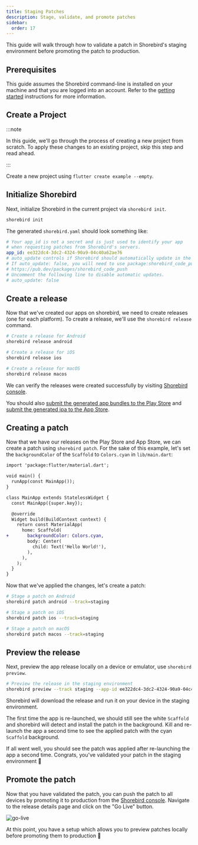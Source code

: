 ```yaml
---
title: Staging Patches
description: Stage, validate, and promote patches
sidebar:
  order: 17
---
```


This guide will walk through how to validate a patch in Shorebird's staging
environment before promoting the patch to production.

## Prerequisites

This guide assumes the Shorebird command-line is installed on your machine and
that you are logged into an account. Refer to the [getting started](/)
instructions for more information.

## Create a Project

:::note

In this guide, we'll go through the process of creating a new project from
scratch. To apply these changes to an existing project, skip this step and read
ahead.

:::

Create a new project using `flutter create example --empty`.

## Initialize Shorebird

Next, initialize Shorebird in the current project via `shorebird init`.

```sh
shorebird init
```

The generated `shorebird.yaml` should look something like:

```yaml
# Your app_id is not a secret and is just used to identify your app
# when requesting patches from Shorebird's servers.
app_id: ee322dc4-3dc2-4324-90a9-04c40a62ae76
# auto_update controls if Shorebird should automatically update in the background on launch.
# If auto_update: false, you will need to use package:shorebird_code_push to trigger updates.
# https://pub.dev/packages/shorebird_code_push
# Uncomment the following line to disable automatic updates.
# auto_update: false
```

## Create a release

Now that we've created our apps on shorebird, we need to create releases (one
for each platform). To create a release, we'll use the `shorebird release`
command.

```sh
# Create a release for Android
shorebird release android

# Create a release for iOS
shorebird release ios

# Create a release for macOS
shorebird release macos
```

We can verify the releases were created successfully by visiting
[Shorebird console](https://console.shorebird.dev).

You should also
[submit the generated app bundles to the Play Store](/code-push/guides/stores/play-store#upload-to-the-play-store)
and
[submit the generated ipa to the App Store](/code-push/guides/stores/app-store#upload-to-the-app-store).

## Creating a patch

Now that we have our releases on the Play Store and App Store, we can create a
patch using `shorebird patch`. For the sake of this example, let's set the
`backgroundColor` of the `Scaffold` to `Colors.cyan` in `lib/main.dart`:

```diff
import 'package:flutter/material.dart';

void main() {
  runApp(const MainApp());
}

class MainApp extends StatelessWidget {
  const MainApp({super.key});

  @override
  Widget build(BuildContext context) {
    return const MaterialApp(
      home: Scaffold(
+       backgroundColor: Colors.cyan,
        body: Center(
          child: Text('Hello World!'),
        ),
      ),
    );
  }
}

```

Now that we've applied the changes, let's create a patch:

```sh
# Stage a patch on Android
shorebird patch android --track=staging

# Stage a patch on iOS
shorebird patch ios --track=staging

# Stage a patch on macOS
shorebird patch macos --track=staging
```

## Preview the release

Next, preview the app release locally on a device or emulator, use
`shorebird preview`.

```sh
# Preview the release in the staging environment
shorebird preview --track staging --app-id ee322dc4-3dc2-4324-90a9-04c40a62ae76 --release-version 1.0.0+1
```

Shorebird will download the release and run it on your device in the staging
environment.

The first time the app is re-launched, we should still see the white `Scaffold`
and shorebird will detect and install the patch in the background. Kill and
re-launch the app a second time to see the applied patch with the cyan
`Scaffold` background.

If all went well, you should see the patch was applied after re-launching the
app a second time. Congrats, you've validated your patch in the staging
environment 🥳

## Promote the patch

Now that you have validated the patch, you can push the patch to all devices by
promoting it to production from the
[Shorebird console](https://console.shorebird.dev). Navigate to the release
details page and click on the "Go Live" button.

![go-live](https://github.com/shorebirdtech/docs/assets/8855632/70fa5176-4e6a-4d7a-b820-6b24eca2c27a)

At this point, you have a setup which allows you to preview patches locally
before promoting them to production 🎉
